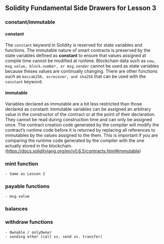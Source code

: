 ## Solidity Fundamental Side Drawers for Lesson 3

### constant/immutable

#### constant 
The `constant` keyword in Solidity is reserved for state variables and functions. The immutable nature of smart contracts is preserved by the state variables defined as **constant** to ensure that values assigned at compile time cannot be modified at runtime. Blockchain data such as `now, msg.value, block.number, or msg.sender` cannot be used as state variables because theses values are continually changing. There are other functions such as `keccak256, ecrecover, and sha256` that can be used with the `constant` keyword. 

#### immutable
Variables declared as immutable are a bit less restricted than those declared as constant: Immutable variables can be assigned an arbitrary value in the constructor of the contract or at the point of their declaration. They cannot be read during construction time and can only be assigned once.
The contract creation code generated by the compiler will modify the contract’s runtime code before it is returned by replacing all references to immutables by the values assigned to the them. This is important if you are comparing the runtime code generated by the compiler with the one actually stored in the blockchain.(https://docs.soliditylang.org/en/v0.6.5/contracts.html#immutable)


### mint function
    - Same as Lesson 2




### payable functions
    - msg.value




### balances





### withdraw functions
    - Ownable / onlyOwner
    - sending ether (call vs. send vs. transfer)